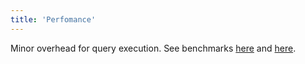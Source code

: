 ```yaml
---
title: 'Perfomance'
---
```


Minor overhead for query execution. See benchmarks [here](docs/Benchmarks.md) and [here](https://gitlab.com/postgres-ai/postgresql-consulting/tests-and-benchmarks/-/issues/30).